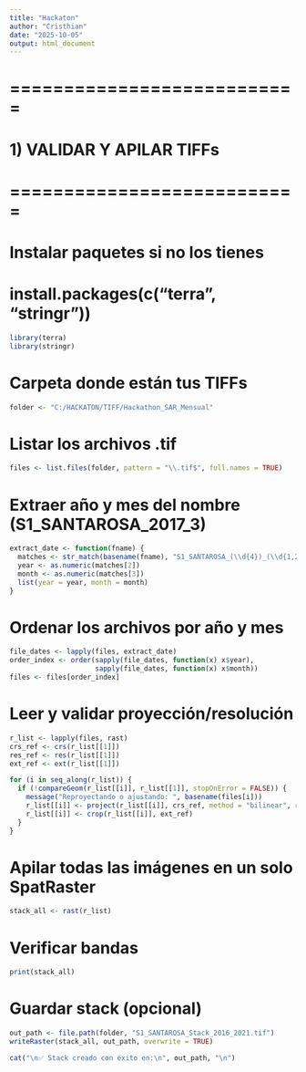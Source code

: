 ---
title: "Hackaton"
author: "Cristhian"
date: "2025-10-05"
output: html_document
---

# ===========================
# 1) VALIDAR Y APILAR TIFFs
# ===========================

# Instalar paquetes si no los tienes
# install.packages(c("terra", "stringr"))


```{r}
library(terra)
library(stringr)
```

# Carpeta donde están tus TIFFs

```{r}
folder <- "C:/HACKATON/TIFF/Hackathon_SAR_Mensual"
```

# Listar los archivos .tif


```{r}
files <- list.files(folder, pattern = "\\.tif$", full.names = TRUE)
```

# Extraer año y mes del nombre (S1_SANTAROSA_2017_3)


```{r}
extract_date <- function(fname) {
  matches <- str_match(basename(fname), "S1_SANTAROSA_(\\d{4})_(\\d{1,2})")
  year <- as.numeric(matches[2])
  month <- as.numeric(matches[3])
  list(year = year, month = month)
}
```

# Ordenar los archivos por año y mes


```{r}
file_dates <- lapply(files, extract_date)
order_index <- order(sapply(file_dates, function(x) x$year),
                     sapply(file_dates, function(x) x$month))
files <- files[order_index]
```

# Leer y validar proyección/resolución

```{r}
r_list <- lapply(files, rast)
crs_ref <- crs(r_list[[1]])
res_ref <- res(r_list[[1]])
ext_ref <- ext(r_list[[1]])

for (i in seq_along(r_list)) {
  if (!compareGeom(r_list[[i]], r_list[[1]], stopOnError = FALSE)) {
    message("Reproyectando o ajustando: ", basename(files[i]))
    r_list[[i]] <- project(r_list[[i]], crs_ref, method = "bilinear", res = res_ref)
    r_list[[i]] <- crop(r_list[[i]], ext_ref)
  }
}
```


# Apilar todas las imágenes en un solo SpatRaster


```{r}
stack_all <- rast(r_list)
```

# Verificar bandas

```{r}
print(stack_all)
```


# Guardar stack (opcional)

```{r}
out_path <- file.path(folder, "S1_SANTAROSA_Stack_2016_2021.tif")
writeRaster(stack_all, out_path, overwrite = TRUE)
```

```{r}
cat("\n✅ Stack creado con éxito en:\n", out_path, "\n")
```
































